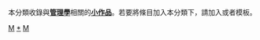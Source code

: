 {{Catnav|頁面分類|人类社会|经济|经济小作品|经济学小作品}}
{{Catnav|頁面分類|人类社会|经济|经济学|经济学小作品}}
{{Catnav|頁面分類|人类社会|经济|管理学}}
{{Catnav|頁面分類|人类社会|组织|管理学}}
{{Catnav|頁面分類|人类社会|社会科学|经济学|经济学小作品}}
{{Catnav|頁面分類|人类社会|社会科学|管理学}}
{{Catnav|頁面分類|人类社会|社会科学|社会科学小作品|经济学小作品}}
{{Catnav|頁面分類|人类社会|社会科学|社会科学小作品}}
{{Catnav|頁面分類|人类社会|社会小作品|经济小作品|经济学小作品}}
{{Catnav|頁面分類|人类社会|社会小作品|社会科学小作品|经济学小作品}}
{{Catnav|頁面分類|人类社会|社会小作品|社会科学小作品}}
{{hiddencat}}
本分類收錄與'''[[管理學|管理學]]'''相關的'''[[Wikipedia:小作品|小作品]]'''。若要將條目加入本分類下，請加入'''{{tl|Mgmt-stub}}'''或者'''{{tl|管理學小作品}}'''模板。

[[Category:小作品类别|M]]
[[Category:管理学|*]]
[[Category:经济学小作品|M]]